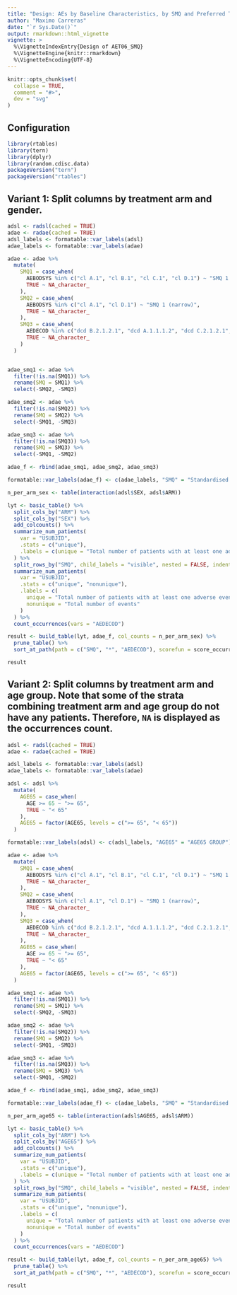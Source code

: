 ```yaml
---
title: "Design: AEs by Baseline Characteristics, by SMQ and Preferred Term Table (AET06_SMQ)"
author: "Maximo Carreras"
date: "`r Sys.Date()`"
output: rmarkdown::html_vignette
vignette: >
  %\VignetteIndexEntry{Design of AET06_SMQ}
  %\VignetteEngine{knitr::rmarkdown}
  %\VignetteEncoding{UTF-8}
---
```


```r
knitr::opts_chunk$set(
  collapse = TRUE,
  comment = "#>",
  dev = "svg"
)
```

## Configuration

```r
library(rtables)
library(tern)
library(dplyr)
library(random.cdisc.data)
packageVersion("tern")
packageVersion("rtables")
```

## Variant 1: Split columns by treatment arm and gender.

```r

adsl <- radsl(cached = TRUE)
adae <- radae(cached = TRUE)
adsl_labels <- formatable::var_labels(adsl)
adae_labels <- formatable::var_labels(adae)

adae <- adae %>%
  mutate(
    SMQ1 = case_when(
      AEBODSYS %in% c("cl A.1", "cl B.1", "cl C.1", "cl D.1") ~ "SMQ 1 (broad)",
      TRUE ~ NA_character_
    ),
    SMQ2 = case_when(
      AEBODSYS %in% c("cl A.1", "cl D.1") ~ "SMQ 1 (narrow)",
      TRUE ~ NA_character_
    ),
    SMQ3 = case_when(
      AEDECOD %in% c("dcd B.2.1.2.1", "dcd A.1.1.1.2", "dcd C.2.1.2.1", "dcd B.2.2.3.1") ~ "AESI",
      TRUE ~ NA_character_
    )
  )


adae_smq1 <- adae %>%
  filter(!is.na(SMQ1)) %>%
  rename(SMQ = SMQ1) %>%
  select(-SMQ2, -SMQ3)

adae_smq2 <- adae %>%
  filter(!is.na(SMQ2)) %>%
  rename(SMQ = SMQ2) %>%
  select(-SMQ1, -SMQ3)

adae_smq3 <- adae %>%
  filter(!is.na(SMQ3)) %>%
  rename(SMQ = SMQ3) %>%
  select(-SMQ1, -SMQ2)

adae_f <- rbind(adae_smq1, adae_smq2, adae_smq3)

formatable::var_labels(adae_f) <- c(adae_labels, "SMQ" = "Standardised MedDRA Queries")

n_per_arm_sex <- table(interaction(adsl$SEX, adsl$ARM))

lyt <- basic_table() %>%
  split_cols_by("ARM") %>%
  split_cols_by("SEX") %>%
  add_colcounts() %>%
  summarize_num_patients(
    var = "USUBJID",
    .stats = c("unique"),
    .labels = c(unique = "Total number of patients with at least one adverse event")
  ) %>%
  split_rows_by("SMQ", child_labels = "visible", nested = FALSE, indent_mod = -1L) %>%
  summarize_num_patients(
    var = "USUBJID",
    .stats = c("unique", "nonunique"),
    .labels = c(
      unique = "Total number of patients with at least one adverse event",
      nonunique = "Total number of events"
    )
  ) %>%
  count_occurrences(vars = "AEDECOD")

result <- build_table(lyt, adae_f, col_counts = n_per_arm_sex) %>%
  prune_table() %>%
  sort_at_path(path = c("SMQ", "*", "AEDECOD"), scorefun = score_occurrences)

result
```

## Variant 2: Split columns by treatment arm and age group. Note that some of the strata combining treatment arm and age group do not have any patients. Therefore, `NA` is displayed as the occurrences count.

```r

adsl <- radsl(cached = TRUE)
adae <- radae(cached = TRUE)

adsl_labels <- formatable::var_labels(adsl)
adae_labels <- formatable::var_labels(adae)

adsl <- adsl %>%
  mutate(
    AGE65 = case_when(
      AGE >= 65 ~ ">= 65",
      TRUE ~ "< 65"
    ),
    AGE65 = factor(AGE65, levels = c(">= 65", "< 65"))
  )

formatable::var_labels(adsl) <- c(adsl_labels, "AGE65" = "AGE65 GROUP")

adae <- adae %>%
  mutate(
    SMQ1 = case_when(
      AEBODSYS %in% c("cl A.1", "cl B.1", "cl C.1", "cl D.1") ~ "SMQ 1 (broad)",
      TRUE ~ NA_character_
    ),
    SMQ2 = case_when(
      AEBODSYS %in% c("cl A.1", "cl D.1") ~ "SMQ 1 (narrow)",
      TRUE ~ NA_character_
    ),
    SMQ3 = case_when(
      AEDECOD %in% c("dcd B.2.1.2.1", "dcd A.1.1.1.2", "dcd C.2.1.2.1", "dcd B.2.2.3.1") ~ "AESI",
      TRUE ~ NA_character_
    ),
    AGE65 = case_when(
      AGE >= 65 ~ ">= 65",
      TRUE ~ "< 65"
    ),
    AGE65 = factor(AGE65, levels = c(">= 65", "< 65"))
  )

adae_smq1 <- adae %>%
  filter(!is.na(SMQ1)) %>%
  rename(SMQ = SMQ1) %>%
  select(-SMQ2, -SMQ3)

adae_smq2 <- adae %>%
  filter(!is.na(SMQ2)) %>%
  rename(SMQ = SMQ2) %>%
  select(-SMQ1, -SMQ3)

adae_smq3 <- adae %>%
  filter(!is.na(SMQ3)) %>%
  rename(SMQ = SMQ3) %>%
  select(-SMQ1, -SMQ2)

adae_f <- rbind(adae_smq1, adae_smq2, adae_smq3)

formatable::var_labels(adae_f) <- c(adae_labels, "SMQ" = "Standardised MedDRA Queries", "AGE65" = "AGE65 GROUP")

n_per_arm_age65 <- table(interaction(adsl$AGE65, adsl$ARM))

lyt <- basic_table() %>%
  split_cols_by("ARM") %>%
  split_cols_by("AGE65") %>%
  add_colcounts() %>%
  summarize_num_patients(
    var = "USUBJID",
    .stats = c("unique"),
    .labels = c(unique = "Total number of patients with at least one adverse event")
  ) %>%
  split_rows_by("SMQ", child_labels = "visible", nested = FALSE, indent_mod = -1L) %>%
  summarize_num_patients(
    var = "USUBJID",
    .stats = c("unique", "nonunique"),
    .labels = c(
      unique = "Total number of patients with at least one adverse event",
      nonunique = "Total number of events"
    )
  ) %>%
  count_occurrences(vars = "AEDECOD")

result <- build_table(lyt, adae_f, col_counts = n_per_arm_age65) %>%
  prune_table() %>%
  sort_at_path(path = c("SMQ", "*", "AEDECOD"), scorefun = score_occurrences)

result
```
